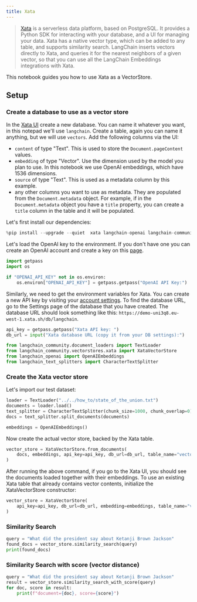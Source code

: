 ```yaml
---
title: Xata
---
```


> [Xata](https://xata.io) is a serverless data platform, based on PostgreSQL. It provides a Python SDK for interacting with your database, and a UI for managing your data.
> Xata has a native vector type, which can be added to any table, and supports similarity search. LangChain inserts vectors directly to Xata, and queries it for the nearest neighbors of a given vector, so that you can use all the LangChain Embeddings integrations with Xata.

This notebook guides you how to use Xata as a VectorStore.

## Setup

### Create a database to use as a vector store

In the [Xata UI](https://app.xata.io) create a new database. You can name it whatever you want, in this notepad we'll use `langchain`.
Create a table, again you can name it anything, but we will use `vectors`. Add the following columns via the UI:

* `content` of type "Text". This is used to store the `Document.pageContent` values.
* `embedding` of type "Vector". Use the dimension used by the model you plan to use. In this notebook we use OpenAI embeddings, which have 1536 dimensions.
* `source` of type "Text". This is used as a metadata column by this example.
* any other columns you want to use as metadata. They are populated from the `Document.metadata` object. For example, if in the `Document.metadata` object you have a `title` property, you can create a `title` column in the table and it will be populated.


Let's first install our dependencies:


```python
%pip install --upgrade --quiet  xata langchain-openai langchain-community tiktoken langchain
```

Let's load the OpenAI key to the environment. If you don't have one you can create an OpenAI account and create a key on this [page](https://platform.openai.com/account/api-keys).


```python
import getpass
import os

if "OPENAI_API_KEY" not in os.environ:
    os.environ["OPENAI_API_KEY"] = getpass.getpass("OpenAI API Key:")
```

Similarly, we need to get the environment variables for Xata. You can create a new API key by visiting your [account settings](https://app.xata.io/settings). To find the database URL, go to the Settings page of the database that you have created. The database URL should look something like this: `https://demo-uni3q8.eu-west-1.xata.sh/db/langchain`.


```python
api_key = getpass.getpass("Xata API key: ")
db_url = input("Xata database URL (copy it from your DB settings):")
```


```python
from langchain_community.document_loaders import TextLoader
from langchain_community.vectorstores.xata import XataVectorStore
from langchain_openai import OpenAIEmbeddings
from langchain_text_splitters import CharacterTextSplitter
```

### Create the Xata vector store
Let's import our test dataset:


```python
loader = TextLoader("../../how_to/state_of_the_union.txt")
documents = loader.load()
text_splitter = CharacterTextSplitter(chunk_size=1000, chunk_overlap=0)
docs = text_splitter.split_documents(documents)

embeddings = OpenAIEmbeddings()
```

Now create the actual vector store, backed by the Xata table.


```python
vector_store = XataVectorStore.from_documents(
    docs, embeddings, api_key=api_key, db_url=db_url, table_name="vectors"
)
```

After running the above command, if you go to the Xata UI, you should see the documents loaded together with their embeddings.
To use an existing Xata table that already contains vector contents, initialize the XataVectorStore constructor:


```python
vector_store = XataVectorStore(
    api_key=api_key, db_url=db_url, embedding=embeddings, table_name="vectors"
)
```

### Similarity Search


```python
query = "What did the president say about Ketanji Brown Jackson"
found_docs = vector_store.similarity_search(query)
print(found_docs)
```

### Similarity Search with score (vector distance)


```python
query = "What did the president say about Ketanji Brown Jackson"
result = vector_store.similarity_search_with_score(query)
for doc, score in result:
    print(f"document={doc}, score={score}")
```
